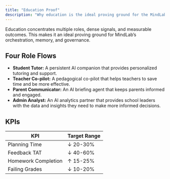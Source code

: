 ```yaml
---
title: "Education Proof"
description: "Why education is the ideal proving ground for the MindLab platform."
---
```


Education concentrates multiple roles, dense signals, and measurable outcomes. This makes it an ideal proving ground for MindLab’s orchestration, memory, and governance.

## Four Role Flows

-   **Student Tutor:** A persistent AI companion that provides personalized tutoring and support.
-   **Teacher Co-pilot:** A pedagogical co-pilot that helps teachers to save time and be more effective.
-   **Parent Communicator:** An AI briefing agent that keeps parents informed and engaged.
-   **Admin Analyst:** An AI analytics partner that provides school leaders with the data and insights they need to make more informed decisions.

## KPIs

| KPI | Target Range |
| --- | --- |
| Planning Time | ↓ 20-30% |
| Feedback TAT | ↓ 40-60% |
| Homework Completion | ↑ 15-25% |
| Failing Grades | ↓ 10-20% |
